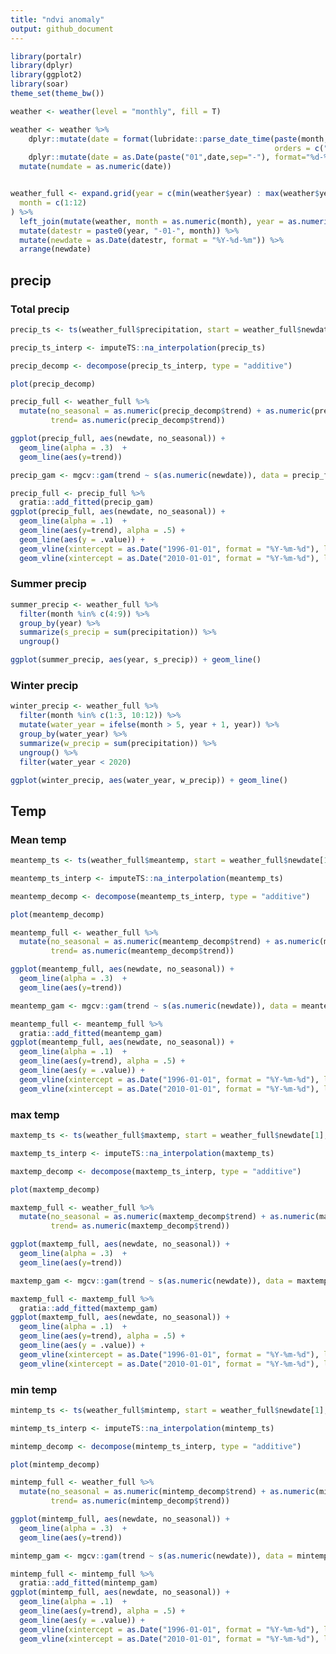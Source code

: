 ```yaml
---
title: "ndvi anomaly"
output: github_document
---
```


```r
library(portalr)
library(dplyr)
library(ggplot2)
library(soar)
theme_set(theme_bw())
```

```r

weather <- weather(level = "monthly", fill = T)

weather <- weather %>%
    dplyr::mutate(date = format(lubridate::parse_date_time(paste(month, year, sep=" "),
                                                           orders = c("m/Y")), "%m-%Y")) %>%
    dplyr::mutate(date = as.Date(paste("01",date,sep="-"), format="%d-%m-%Y"))  %>%
  mutate(numdate = as.numeric(date))


weather_full <- expand.grid(year = c(min(weather$year) : max(weather$year)),
  month = c(1:12)
) %>%
  left_join(mutate(weather, month = as.numeric(month), year = as.numeric(year))) %>%
  mutate(datestr = paste0(year, "-01-", month)) %>%
  mutate(newdate = as.Date(datestr, format = "%Y-%d-%m")) %>%
  arrange(newdate)
```


## precip

### Total precip

```r
precip_ts <- ts(weather_full$precipitation, start = weather_full$newdate[1], frequency = 12)

precip_ts_interp <- imputeTS::na_interpolation(precip_ts)

precip_decomp <- decompose(precip_ts_interp, type = "additive")

plot(precip_decomp)

precip_full <- weather_full %>%
  mutate(no_seasonal = as.numeric(precip_decomp$trend) + as.numeric(precip_decomp$random),
         trend= as.numeric(precip_decomp$trend))

ggplot(precip_full, aes(newdate, no_seasonal)) +
  geom_line(alpha = .3)  +
  geom_line(aes(y=trend))

precip_gam <- mgcv::gam(trend ~ s(as.numeric(newdate)), data = precip_full)

precip_full <- precip_full %>%
  gratia::add_fitted(precip_gam)
ggplot(precip_full, aes(newdate, no_seasonal)) +
  geom_line(alpha = .1)  +
  geom_line(aes(y=trend), alpha = .5) +
  geom_line(aes(y = .value)) +
  geom_vline(xintercept = as.Date("1996-01-01", format = "%Y-%m-%d"), linetype = 4) +  
  geom_vline(xintercept = as.Date("2010-01-01", format = "%Y-%m-%d"), linetype = 4)

```

### Summer precip

```r

summer_precip <- weather_full %>%
  filter(month %in% c(4:9)) %>%
  group_by(year) %>%
  summarize(s_precip = sum(precipitation)) %>%
  ungroup() 

ggplot(summer_precip, aes(year, s_precip)) + geom_line()


```

### Winter precip

```r


winter_precip <- weather_full %>%
  filter(month %in% c(1:3, 10:12)) %>%
  mutate(water_year = ifelse(month > 5, year + 1, year)) %>%
  group_by(water_year) %>%
  summarize(w_precip = sum(precipitation)) %>%
  ungroup() %>%
  filter(water_year < 2020)

ggplot(winter_precip, aes(water_year, w_precip)) + geom_line()


```

<!-- ### Warm precip -->

<!-- ```{r} -->
<!-- warm_precip_ts <- ts(weather_full$warm_precip, start = weather_full$newdate[1], frequency = 12) -->

<!-- warm_precip_ts_interp <- imputeTS::na_interpolation(warm_precip_ts) -->

<!-- warm_precip_decomp <- decompose(warm_precip_ts_interp, type = "additive") -->

<!-- plot(warm_precip_decomp) -->

<!-- warm_precip_full <- weather_full %>% -->
<!--   mutate(no_seasonal = as.numeric(warm_precip_decomp$trend) + as.numeric(warm_precip_decomp$random), -->
<!--          trend= as.numeric(warm_precip_decomp$trend)) -->

<!-- ggplot(warm_precip_full, aes(newdate, no_seasonal)) + -->
<!--   geom_line(alpha = .3)  + -->
<!--   geom_line(aes(y=trend)) -->

<!-- warm_precip_gam <- mgcv::gam(trend ~ s(as.numeric(newdate)), data = warm_precip_full) -->

<!-- warm_precip_full <- warm_precip_full %>% -->
<!--   gratia::add_fitted(warm_precip_gam) -->
<!-- ggplot(warm_precip_full, aes(newdate, no_seasonal)) + -->
<!--   geom_line(alpha = .1)  + -->
<!--   geom_line(aes(y=trend), alpha = .5) + -->
<!--   geom_line(aes(y = .value)) + -->
<!--   geom_vline(xintercept = as.Date("1996-01-01", format = "%Y-%m-%d"), linetype = 4) +   -->
<!--   geom_vline(xintercept = as.Date("2010-01-01", format = "%Y-%m-%d"), linetype = 4) -->

<!-- ``` -->
<!-- ### cool precip -->

<!-- ```{r} -->
<!-- cool_precip_ts <- ts(weather_full$cool_precip, start = weather_full$newdate[1], frequency = 12) -->

<!-- cool_precip_ts_interp <- imputeTS::na_interpolation(cool_precip_ts) -->

<!-- cool_precip_decomp <- decompose(cool_precip_ts_interp, type = "additive") -->

<!-- plot(cool_precip_decomp) -->

<!-- cool_precip_full <- weather_full %>% -->
<!--   mutate(no_seasonal = as.numeric(cool_precip_decomp$trend) + as.numeric(cool_precip_decomp$random), -->
<!--          trend= as.numeric(cool_precip_decomp$trend)) -->

<!-- ggplot(cool_precip_full, aes(newdate, no_seasonal)) + -->
<!--   geom_line(alpha = .3)  + -->
<!--   geom_line(aes(y=trend)) -->

<!-- cool_precip_gam <- mgcv::gam(trend ~ s(as.numeric(newdate)), data = cool_precip_full) -->

<!-- cool_precip_full <- cool_precip_full %>% -->
<!--   gratia::add_fitted(cool_precip_gam) -->
<!-- ggplot(cool_precip_full, aes(newdate, no_seasonal)) + -->
<!--   geom_line(alpha = .1)  + -->
<!--   geom_line(aes(y=trend), alpha = .5) + -->
<!--   geom_line(aes(y = .value)) + -->
<!--   geom_vline(xintercept = as.Date("1996-01-01", format = "%Y-%m-%d"), linetype = 4) +   -->
<!--   geom_vline(xintercept = as.Date("2010-01-01", format = "%Y-%m-%d"), linetype = 4) -->

<!-- ``` -->

## Temp

### Mean temp

```r
meantemp_ts <- ts(weather_full$meantemp, start = weather_full$newdate[1], frequency = 12)

meantemp_ts_interp <- imputeTS::na_interpolation(meantemp_ts)

meantemp_decomp <- decompose(meantemp_ts_interp, type = "additive")

plot(meantemp_decomp)

meantemp_full <- weather_full %>%
  mutate(no_seasonal = as.numeric(meantemp_decomp$trend) + as.numeric(meantemp_decomp$random),
         trend= as.numeric(meantemp_decomp$trend))

ggplot(meantemp_full, aes(newdate, no_seasonal)) +
  geom_line(alpha = .3)  +
  geom_line(aes(y=trend))

meantemp_gam <- mgcv::gam(trend ~ s(as.numeric(newdate)), data = meantemp_full)

meantemp_full <- meantemp_full %>%
  gratia::add_fitted(meantemp_gam)
ggplot(meantemp_full, aes(newdate, no_seasonal)) +
  geom_line(alpha = .1)  +
  geom_line(aes(y=trend), alpha = .5) +
  geom_line(aes(y = .value)) +
  geom_vline(xintercept = as.Date("1996-01-01", format = "%Y-%m-%d"), linetype = 4) +  
  geom_vline(xintercept = as.Date("2010-01-01", format = "%Y-%m-%d"), linetype = 4)

```


### max temp

```r
maxtemp_ts <- ts(weather_full$maxtemp, start = weather_full$newdate[1], frequency = 12)

maxtemp_ts_interp <- imputeTS::na_interpolation(maxtemp_ts)

maxtemp_decomp <- decompose(maxtemp_ts_interp, type = "additive")

plot(maxtemp_decomp)

maxtemp_full <- weather_full %>%
  mutate(no_seasonal = as.numeric(maxtemp_decomp$trend) + as.numeric(maxtemp_decomp$random),
         trend= as.numeric(maxtemp_decomp$trend))

ggplot(maxtemp_full, aes(newdate, no_seasonal)) +
  geom_line(alpha = .3)  +
  geom_line(aes(y=trend))

maxtemp_gam <- mgcv::gam(trend ~ s(as.numeric(newdate)), data = maxtemp_full)

maxtemp_full <- maxtemp_full %>%
  gratia::add_fitted(maxtemp_gam)
ggplot(maxtemp_full, aes(newdate, no_seasonal)) +
  geom_line(alpha = .1)  +
  geom_line(aes(y=trend), alpha = .5) +
  geom_line(aes(y = .value)) +
  geom_vline(xintercept = as.Date("1996-01-01", format = "%Y-%m-%d"), linetype = 4) +  
  geom_vline(xintercept = as.Date("2010-01-01", format = "%Y-%m-%d"), linetype = 4)

```


### min temp

```r
mintemp_ts <- ts(weather_full$mintemp, start = weather_full$newdate[1], frequency = 12)

mintemp_ts_interp <- imputeTS::na_interpolation(mintemp_ts)

mintemp_decomp <- decompose(mintemp_ts_interp, type = "additive")

plot(mintemp_decomp)

mintemp_full <- weather_full %>%
  mutate(no_seasonal = as.numeric(mintemp_decomp$trend) + as.numeric(mintemp_decomp$random),
         trend= as.numeric(mintemp_decomp$trend))

ggplot(mintemp_full, aes(newdate, no_seasonal)) +
  geom_line(alpha = .3)  +
  geom_line(aes(y=trend))

mintemp_gam <- mgcv::gam(trend ~ s(as.numeric(newdate)), data = mintemp_full)

mintemp_full <- mintemp_full %>%
  gratia::add_fitted(mintemp_gam)
ggplot(mintemp_full, aes(newdate, no_seasonal)) +
  geom_line(alpha = .1)  +
  geom_line(aes(y=trend), alpha = .5) +
  geom_line(aes(y = .value)) +
  geom_vline(xintercept = as.Date("1996-01-01", format = "%Y-%m-%d"), linetype = 4) +  
  geom_vline(xintercept = as.Date("2010-01-01", format = "%Y-%m-%d"), linetype = 4)

```



